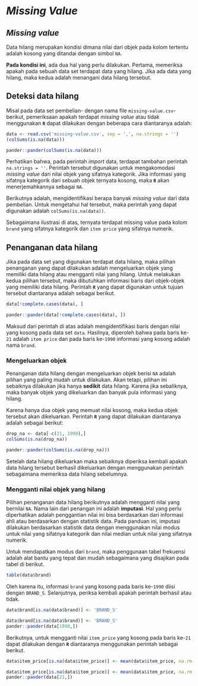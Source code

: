 # *Missing Value*

::: callout-note
## *Missing value*

Data hilang merupakan kondisi dimana nilai dari objek pada kolom tertentu adalah kosong yang ditandai dengan simbol `NA`.
:::

**Pada kondisi ini**, ada dua hal yang perlu dilakukan. Pertama, memeriksa apakah pada sebuah data set terdapat data yang hilang. Jika ada data yang hilang, maka kedua adalah menangani data hilang tersebut.

## Deteksi data hilang

Misal pada data set pembelian- dengan nama file `missing-value.csv`- berikut, pemeriksaan apakah terdapat *missing value* atau tidak menggunakan **`R`** dapat dilakukan dengan beberapa cara diantaranya adalah:

```r
data <- read.csv('missing-value.csv', sep = ',', na.strings = '')
(colSums(is.na(data)))
```

```r
pander::pander(colSums(is.na(data)))
```


Perhatikan bahwa, pada perintah *import* data, terdapat tambahan perintah `na.strings = ''`. Perintah tersebut digunakan untuk mengakomodasi *missing value* dari nilai objek yang sifatnya kategorik. Jika informasi yang sifatnya kategorik dari sebuah objek ternyata kosong, maka **`R`** akan menerjemahkannya sebagai `NA`.

Berikutnya adalah, mengidentifikasi berapa banyak *missing value* dari data pembelian. Untuk mengetahui hal tersebut, maka perintah yang dapat digunakan adalah `colSums(is.na(data))`.

Sebagaimana ilustrasi di atas, ternyata terdapat missing value pada kolom `brand` yang sifatnya kategorik dan `item price` yang sifatnya numerik.

## Penanganan data hilang

Jika pada data set yang digunakan terdapat data hilang, maka pilihan penanganan yang dapat dilakukan adalah mengeluarkan objek yang memiliki data hilang atau mengganti nilai yang hilang. Untuk melakukan kedua pilihan tersebut, maka dibutuhkan informasi baris dari objek-objek yang memiliki data hilang. Perintah **`R`** yang dapat digunakan untuk tujuan tersebut diantaranya adalah sebagai berikut.

```r
data[!complete.cases(data), ]
```

```r
pander::pander(data[!complete.cases(data), ])
```

Maksud dari perintah di atas adalah mengidentifikasi baris dengan nilai yang kosong pada data set `data`. Hasilnya, diperoleh bahwa pada baris ke-`21` adalah `item price` dan pada baris ke-`1990` informasi yang kosong adalah nama `brand`.

### Mengeluarkan objek

Penanganan data hilang dengan mengeluarkan objek berisi `NA` adalah pilihan yang paling mudah untuk dilakukan. Akan tetapi, pilihan ini sebaiknya dilakukan jika hanya **sedikit** data hilang. Karena jika sebaliknya, maka banyak objek yang dikeluarkan dan banyak pula informasi yang hilang.

Karena hanya dua objek yang memuat nilai kosong, maka kedua objek tersebut akan dikeluarkan. Perintah **`R`** yang dapat dilakukan diantaranya adalah sebagai berikut:

```r
drop_na <- data[-c(21, 1990),]
colSums(is.na(drop_na))
```
```r
pander::pander(colSums(is.na(drop_na)))
```

Setelah data hilang dikeluarkan maka sebaiknya diperiksa kembali apakah data hilang tersebut berhasil dikeluarkan dengan menggunakan perintah sebagaimana memeriksa data hilang sebelumnya.

### Mengganti nilai objek yang hilang

Pilihan penanganan data hilang berikutnya adalah mengganti nilai yang bernilai `NA`. Nama lain dari penangan ini adalah **imputasi**. Hal yang perlu diperhatikan adalah penggantian nilai ini bisa berdasarkan dari informasi ahli atau berdasarkan dengan statistik data. Pada panduan ini, imputasi dilakukan berdasarkan statistik data dengan menggunakan nilai modus untuk nilai yang sifatnya kategorik dan nilai median untuk nilai yang sifatnya numerik.

Untuk mendapatkan modus dari `brand`, maka penggunaan tabel frekuensi adalah alat bantu yang tepat dan mudah sebagaimana yang disajikan pada tabel di berikut.

```r
table(data$brand)
```

Oleh karena itu, informasi `brand` yang kosong pada baris ke-`1990` diisi dengan `BRAND_S`. Selanjutnya, periksa kembali apakah perintah berhasil atau tidak.

```r
data$brand[is.na(data$brand)] <- 'BRAND_S'
```

```r
data$brand[is.na(data$brand)] <- 'BRAND_S'
pander::pander(data[1990,])
```

Berikutnya, untuk mengganti nilai `item_price` yang kosong pada baris ke-`21` dapat dilakukan dengan **`R`** diantaranya menggunakan perintah sebagai berikut.

```r
data$item_price[is.na(data$item_price)] <- mean(data$item_price, na.rm = TRUE)
```

```r
data$item_price[is.na(data$item_price)] <- mean(data$item_price, na.rm = TRUE)
pander::pander(data[21,])
```
